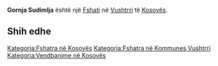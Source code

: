 {{Fshat në Kosovës
 | Emri                = Gornja Sudimlja
 | EmriAlt                = Gorna Studimla,Gorna Sudimla,Gornja Studimlja,Gornja Sudimlja,Gornje Studimlje,Studime e Eperme,Studime e Epërme,Studimla e Eperme,Studimla e Epërme,Горња Студимља,Горња Судимља
 | Emri (Rasa dhanore) = 
 | Figura              = 
 | Shteti              = Kosovës
 | Komuna              = Vushtrri
 | Kodi postar         = 
 | Sipërfaqja          = 

 | Popullsia           = 

 | Regj. i popullsisë  = 
 | Dend. e popullsisë  = 
 | Faqja zyrtare       = 
 <!--- Koordinatat ----> 
 | Gjerësia            = 42.84778
 | Gjatësia            = 21.03167
 | Lartësia            = 
}}
'''Gornja Sudimlja''' është një [[Fshati]] në [[Vushtrri]] të [[Kosovës]].

<!-- == Gjeografia == -->
<!-- == Historia == -->
<!-- == Demografia == -->
== Shih edhe ==
{{Komuna Vushtrri}}
{{Kosovo-Administrata-Cung}}

[[Kategoria:Fshatra në Kosovës]]
[[Kategoria:Fshatra në Kommunes Vushtrri]]
[[Kategoria:Vendbanime në Kosovës]]